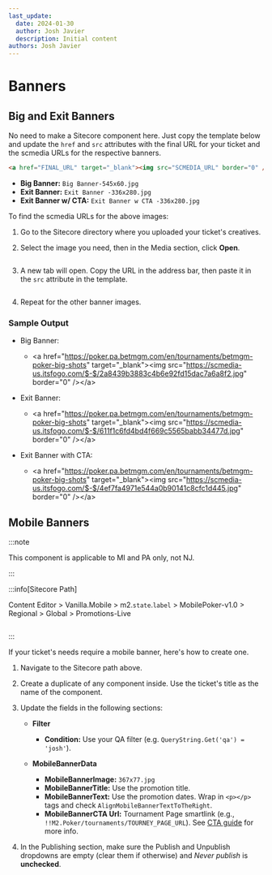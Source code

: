 ---
last_update:
  date: 2024-01-30
  author: Josh Javier
  description: Initial content
authors: Josh Javier
---


# Banners

## Big and Exit Banners

No need to make a Sitecore component here. Just copy the template below and update the `href` and `src` attributes with the final URL for your ticket and the scmedia URLs for the respective banners.

```html
<a href="FINAL_URL" target="_blank"><img src="SCMEDIA_URL" border="0" /></a>
```

- **Big Banner:** `Big Banner-545x60.jpg`
- **Exit Banner:** `Exit Banner -336x280.jpg`
- **Exit Banner w/ CTA:** `Exit Banner w CTA -336x280.jpg`

To find the scmedia URLs for the above images:

1. Go to the Sitecore directory where you uploaded your ticket's creatives.
2. Select the image you need, then in the Media section, click **Open**.

   <img src={scmediaUrl1} alt="" className="my-4" />

3. A new tab will open. Copy the URL in the address bar, then paste it in the `src` attribute in the template.

   <img src={scmediaUrl2} alt="" className="my-4" />

4. Repeat for the other banner images.

### Sample Output

- Big Banner:
  - \<a href="https://poker.pa.betmgm.com/en/tournaments/betmgm-poker-big-shots" target="_blank">\<img src="https://scmedia-us.itsfogo.com/$-$/2a8439b3883c4b6e92fd15dac7a6a8f2.jpg" border="0" />\</a>

- Exit Banner:
  - \<a href="https://poker.pa.betmgm.com/en/tournaments/betmgm-poker-big-shots" target="_blank">\<img src="https://scmedia-us.itsfogo.com/$-$/611f1c6fd4bd4f669c5565babb34477d.jpg" border="0" />\</a>

- Exit Banner with CTA: 
  - \<a href="https://poker.pa.betmgm.com/en/tournaments/betmgm-poker-big-shots" target="_blank">\<img src="https://scmedia-us.itsfogo.com/$-$/4ef7fa4971e544a0b90141c8cfc1d445.jpg" border="0" />\</a>

## Mobile Banners

:::note

This component is applicable to MI and PA only, not NJ.

:::

:::info[Sitecore Path]

Content Editor > Vanilla.Mobile > m2.`state`.`label` > MobilePoker-v1.0 > Regional > Global > Promotions-Live

<img src={mobileBannerPath} alt="" className="my-4" />

:::

If your ticket's needs require a mobile banner, here's how to create one.

1. Navigate to the Sitecore path above.

2. Create a duplicate of any component inside. Use the ticket's title as the name of the component.

3. Update the fields in the following sections:

   - **Filter**
     - **Condition:** Use your QA filter (e.g. `QueryString.Get('qa') = 'josh'`).
   - **MobileBannerData**
     - **MobileBannerImage:** `367x77.jpg`
     - **MobileBannerTitle:** Use the promotion title.
     - **MobileBannerText:** Use the promotion dates. Wrap in `<p></p>` tags and check `AlignMobileBannerTextToTheRight`.
     - **MobileBannerCTA Url:** Tournament Page smartlink (e.g., `!!M2.Poker/tournaments/TOURNEY_PAGE_URL`). See [CTA guide](cta.mdx) for more info.

     <img src={mobileBannerData} alt="" className="my-4" />

4. In the Publishing section, make sure the Publish and Unpublish dropdowns are empty (clear them if otherwise) and *Never publish* is **unchecked**.
